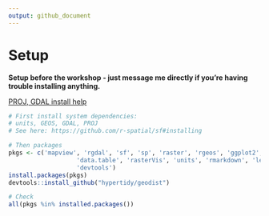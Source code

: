 ```yaml
---
output: github_document
---
```




# Setup
**Setup before the workshop - just message me directly if you're having trouble installing anything.**

[PROJ, GDAL install help](https://r-spatial.github.io/sf/#installing)

```r
# First install system dependencies:
# units, GEOS, GDAL, PROJ
# See here: https://github.com/r-spatial/sf#installing

# Then packages
pkgs <- c('mapview', 'rgdal', 'sf', 'sp', 'raster', 'rgeos', 'ggplot2', 
                   'data.table', 'rasterVis', 'units', 'rmarkdown', 'learnr', 
                   'devtools')
install.packages(pkgs)
devtools::install_github("hypertidy/geodist")

# Check
all(pkgs %in% installed.packages())
```
